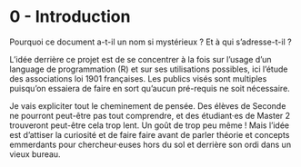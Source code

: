 # 0 - Introduction {#intro}

Pourquoi ce document a-t-il un nom si mystérieux ? Et à qui s’adresse-t-il ?

L’idée derrière ce projet est de se concentrer à la fois sur l’usage d’un language de programmation (R) et sur ses utilisations possibles, ici l’étude des associations loi 1901 françaises. Les publics visés sont multiples puisqu’on essaiera de faire en sort qu’aucun pré-requis ne soit nécessaire.

Je vais expliciter tout le cheminement de pensée. Des élèves de Seconde ne pourront peut-être pas tout comprendre, et des étudiant·es de Master 2 trouveront peut-être cela trop lent. Un goût de trop peu même ! Mais l’idée est d’attiser la curiosité et de faire faire avant de parler théorie et concepts emmerdants pour chercheur·euses hors du sol et derrière son ordi dans un vieux bureau.
